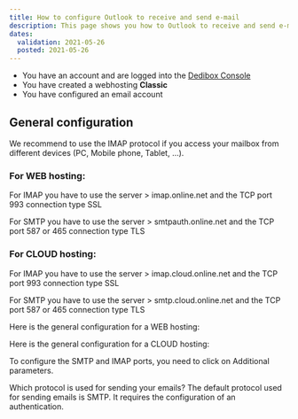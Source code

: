```yaml
---
title: How to configure Outlook to receive and send e-mail
description: This page shows you how to Outlook to receive and send e-mail
dates:
  validation: 2021-05-26
  posted: 2021-05-26
---
```



<Message type="requirement">

  - You have an account and are logged into the [Dedibox Console](https://console.online.net)
  - You have created a webhosting **Classic**
  - You have configured an email account

</Message>

## General configuration

We recommend to use the IMAP protocol if you access your mailbox from different devices (PC, Mobile phone, Tablet, …).

### For WEB hosting:

For IMAP you have to use the server > imap.online.net and the TCP port 993 connection type SSL

For SMTP you have to use the server > smtpauth.online.net and the TCP port 587 or 465 connection type TLS

### For CLOUD hosting:

For IMAP you have to use the server > imap.cloud.online.net and the TCP port 993 connection type SSL

For SMTP you have to use the server > smtp.cloud.online.net and the TCP port 587 or 465 connection type TLS

Here is the general configuration for a WEB hosting:


Here is the general configuration for a CLOUD hosting:


To configure the SMTP and IMAP ports, you need to click on Additional parameters.

Which protocol is used for sending your emails?
The default protocol used for sending emails is SMTP. It requires the configuration of an authentication.